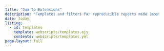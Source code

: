 ```yaml
---
title: "Quarto Extensions"
description: "Templates and filters for reproducible reports made (mostly) for Quarto"
date: today
listing:
  - id: templates
    template: webscripts/templates.ejs
    contents: webscripts/templates.yml
page-layout: full
---
```


::: {#templates}
:::
